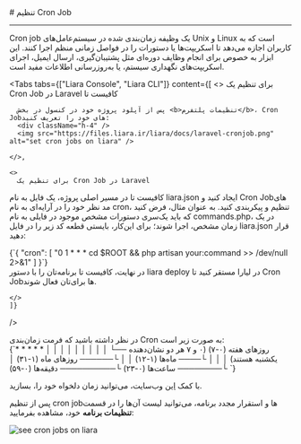 

<Layout>
<Head>
<title>مستندات تنظیم Cron Job در Laravel - لیارا</title>
<meta property="og:title" content="مستندات خدمات رایانش ابری لیارا" />
<meta property="og:description" content="مستندات مربوط به نحوه تنظیم کرون‌جاب یا Cron Job در پلتفرم Laravel در لیارا"  />
<meta property="og:image" content="https://files.liara.ir/liara/logos/liara-poster.jpg" />
</Head>
# تنظیم Cron Job
<hr className="mb-2" />

Cron job یک وظیفه زمان‌بندی شده در سیستم‌عامل‌های Unix و Linux است که به کاربران اجازه می‌دهد تا اسکریپت‌ها یا دستورات را در فواصل زمانی منظم اجرا کنند. این ابزار به خصوص برای انجام وظایف دوره‌ای مثل پشتیبان‌گیری، ارسال ایمیل، اجرای اسکریپت‌های نگهداری سیستم، یا به‌روزرسانی اطلاعات مفید است.
<div className="h-4" />

<Tabs 
    tabs={["Liara Console", "Liara CLI"]} 
    content={[
    <>
      برای تنظیم یک Cron Job در Laravel کافیست تا

      پس از آپلود پروژه خود در کنسول در بخش <b>تنظیمات پلتفرم</b>، Cron Jobهای خود را تعریف کنید:
      <div className="h-4" />
      <img src="https://files.liara.ir/liara/docs/laravel-cronjob.png" alt="set cron jobs on liara" />
      
    </>,

    <>
      برای تنظیم یک Cron Job در Laravel
کافیست تا در مسیر اصلی پروژه، یک فایل به نام <Important>liara.json</Important> ایجاد کنید و Cron Jobهای مد نظر خود را در
آرایه‌ای به نام <Important>cron</Important>، تنظیم و پیکربندی کنید. 
به عنوان مثال، فرض کنید که باید یک‌سری دستورات مشخص موجود در فایلی به نام <Important>commands.php</Important>، در یک زمان مشخص، اجرا شوند؛ برای این‌کار، بایستی قطعه کد زیر را در فایل <Important>liara.json</Important> قرار دهید:

<div className="h-2" />
<div dir="ltr">
<Highlight  className="json">
{`{
  "cron": [
    "0 1 * * * cd $ROOT && php artisan your:command >> /dev/null 2>&1"
  ]
}`}
</Highlight>
</ div>
<div className="h-2" />
در نهایت، کافیست تا برنامه‌تان را با دستور <Important>liara deploy</Important> در لیارا مستقر کنید تا Cron Jobها برای‌تان فعال شوند.

    </>
    ]}
  />


<Section id="cron-format" title="فرمت زمان‌بندی Cron Job" />
در نظر داشته باشید که فرمت زمان‌بندی Cron به صورت زیر است:
<div className="h-2" />
<div dir="ltr">
<Highlight  className="scss">
{`* * * * *
│ │ │ │ │
│ │ │ │ └── روزهای هفته (۰-۷) (۰ و ۷ هر دو نشان‌دهنده یکشنبه هستند)
│ │ │ └──── ماه‌ها (۱-۱۲)
│ │ └────── روزهای ماه (۱-۳۱)
│ └──────── ساعت‌ها (۰-۲۳)
└────────── دقیقه‌ها (۰-۵۹)
`}
</Highlight>
</ div>
<div className="h-2" />
<Alert variant="success">
<p>
    با کمک <a href="https://crontab.guru/" className="text-[#2196f3] ">این</a> وب‌سایت، می‌توانید زمان دلخواه خود را، بسازید.
</p>
</Alert>


پس از تنظیم cron jobها و استقرار مجدد برنامه، می‌توانید لیست آن‌ها را در قسمت **تنظیمات برنامه** خود، مشاهده بفرمایید:
<div className="h-2" />
<img src="https://files.liara.ir/liara/docs/see-cron-jobs.png" alt="see cron jobs on liara" />




</Layout>